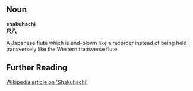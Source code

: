 ==Noun==
'''shakuhachi'''<br>
'''尺八'''

A Japanese flute which is end-blown like a recorder instead of being held transversely like the Western transverse flute.

==Further Reading==

[http://en.wikipedia.org/wiki/Shakuhachi Wikipedia article on 'Shakuhachi']